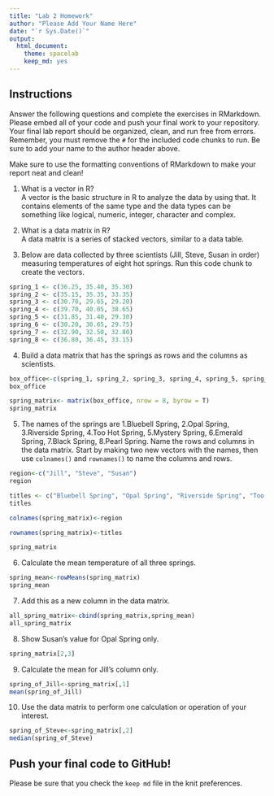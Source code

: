 ```yaml
---
title: "Lab 2 Homework"
author: "Please Add Your Name Here"
date: "`r Sys.Date()`"
output:
  html_document: 
    theme: spacelab
    keep_md: yes
---
```


## Instructions
Answer the following questions and complete the exercises in RMarkdown. Please embed all of your code and push your final work to your repository. Your final lab report should be organized, clean, and run free from errors. Remember, you must remove the `#` for the included code chunks to run. Be sure to add your name to the author header above.  

Make sure to use the formatting conventions of RMarkdown to make your report neat and clean!  

1. What is a vector in R?  
A vector is the basic structure in R to analyze the data by using that.
It contains elements of the same type and the data types can be something like logical, numeric, integer, character and complex. 

2. What is a data matrix in R?  
A data matrix is a series of stacked vectors, similar to a data table. 

3. Below are data collected by three scientists (Jill, Steve, Susan in order) measuring temperatures of eight hot springs. Run this code chunk to create the vectors.  
```r
spring_1 <- c(36.25, 35.40, 35.30)
spring_2 <- c(35.15, 35.35, 33.35)
spring_3 <- c(30.70, 29.65, 29.20)
spring_4 <- c(39.70, 40.05, 38.65)
spring_5 <- c(31.85, 31.40, 29.30)
spring_6 <- c(30.20, 30.65, 29.75)
spring_7 <- c(32.90, 32.50, 32.80)
spring_8 <- c(36.80, 36.45, 33.15)
```

4. Build a data matrix that has the springs as rows and the columns as scientists.  

```r
box_office<-c(spring_1, spring_2, spring_3, spring_4, spring_5, spring_6,spring_7, spring_8)
box_office
```

```r
spring_matrix<- matrix(box_office, nrow = 8, byrow = T)
spring_matrix
```

5. The names of the springs are 1.Bluebell Spring, 2.Opal Spring, 3.Riverside Spring, 4.Too Hot Spring, 5.Mystery Spring, 6.Emerald Spring, 7.Black Spring, 8.Pearl Spring. Name the rows and columns in the data matrix. Start by making two new vectors with the names, then use `colnames()` and `rownames()` to name the columns and rows.

```r
region<-c("Jill", "Steve", "Susan")
region
```

```r
titles <- c("Bluebell Spring", "Opal Spring", "Riverside Spring", "Too Hot Spring", "Mystery Spring", "Emerald Spring", "Black Spring", "Pearl Spring")
titles
```

```r
colnames(spring_matrix)<-region
```

```r
rownames(spring_matrix)<-titles
```

```r
spring_matrix
```

6. Calculate the mean temperature of all three springs.

```r
spring_mean<-rowMeans(spring_matrix)
spring_mean
```

7. Add this as a new column in the data matrix.  

```r
all_spring_matrix<-cbind(spring_matrix,spring_mean)
all_spring_matrix
```

8. Show Susan's value for Opal Spring only.

```r
spring_matrix[2,3]
```

9. Calculate the mean for Jill's column only.  

```r
spring_of_Jill<-spring_matrix[,1]
mean(spring_of_Jill)
```

10. Use the data matrix to perform one calculation or operation of your interest.

```r
spring_of_Steve<-spring_matrix[,2]
median(spring_of_Steve)
```

## Push your final code to GitHub!
Please be sure that you check the `keep md` file in the knit preferences.  